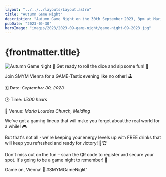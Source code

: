 ```yaml
---
layout: "../../../layouts/Layout.astro"
title: "Autumn Game Night"
description: "Autumn Game Night on the 30th September 2023, 3pm at Maria Lourdes."
pubDate: "2023-09-30"
heroImage: "images/2023/2023-09-game-night/game-night-09-2023.jpg"
---
```

# {frontmatter.title}

<section>
<img src={`${import.meta.env.PUBLIC_ASSETS}${frontmatter.heroImage}`} alt="Autumn Game Night" />
🎲 Get ready to roll the dice and sip some fun! 🥤

Join SMYM Vienna for a GAME-Tastic evening like no other! 🕹️

🗓️ Date: <em>September 30, 2023</em>

🕒 Time: <em>15:00 hours</em>

📍 Venue: <em>Maria Lourdes Church, Meidling</em>

We've got a gaming lineup that will make you forget about the real world for a while! 🎮

But that's not all - we're keeping your energy levels up with FREE drinks that will keep you refreshed and ready for victory! 🥤🏆

Don't miss out on the fun – scan the QR code to register and secure your spot. It's going to be a game night to remember! 🎉

Game on, Vienna! 🎯 #SMYMGameNight"
</section>
